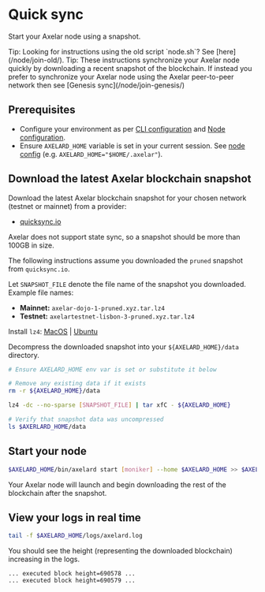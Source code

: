 # Quick sync


Start your Axelar node using a snapshot.

<Callout emoji="💡">
  Tip: Looking for instructions using the old script `node.sh`?  See [here](/node/join-old/).
</Callout>

<Callout emoji="💡">
  Tip: These instructions synchronize your Axelar node quickly by downloading a recent snapshot of the blockchain. If instead you prefer to synchronize your Axelar node using the Axelar peer-to-peer network then see [Genesis sync](/node/join-genesis/)
</Callout>

## Prerequisites

- Configure your environment as per [CLI configuration](/node/config-cli/) and [Node configuration](/node/config-node/).
- Ensure `AXELARD_HOME` variable is set in your current session. See [node config](/node/config-node#home-directory) (e.g. `AXELARD_HOME="$HOME/.axelar"`).

## Download the latest Axelar blockchain snapshot

Download the latest Axelar blockchain snapshot for your chosen network (testnet or mainnet) from a provider:

- [quicksync.io](https://quicksync.io/networks/axelar.html)

<Callout emoji="💡">
  Axelar does not support state sync, so a snapshot should be more than 100GB in size.
</Callout>

The following instructions assume you downloaded the `pruned` snapshot from `quicksync.io`.

Let `SNAPSHOT_FILE` denote the file name of the snapshot you downloaded. Example file names:

- **Mainnet:** `axelar-dojo-1-pruned.xyz.tar.lz4`
- **Testnet:** `axelartestnet-lisbon-3-pruned.xyz.tar.lz4`

Install `lz4`: [MacOS](https://formulae.brew.sh/formula/lz4) | [Ubuntu](https://snapcraft.io/install/lz4/ubuntu)

Decompress the downloaded snapshot into your `${AXELARD_HOME}/data` directory.

```bash
# Ensure AXELARD_HOME env var is set or substitute it below

# Remove any existing data if it exists
rm -r ${AXELARD_HOME}/data

lz4 -dc --no-sparse [SNAPSHOT_FILE] | tar xfC - ${AXELARD_HOME}

# Verify that snapshot data was uncompressed
ls $AXERLARD_HOME/data
```

## Start your node

```bash
$AXELARD_HOME/bin/axelard start [moniker] --home $AXELARD_HOME >> $AXELARD_HOME/logs/axelard.log 2>&1 &
```

Your Axelar node will launch and begin downloading the rest of the blockchain after the snapshot.

## View your logs in real time

```bash
tail -f $AXELARD_HOME/logs/axelard.log
```

You should see the height (representing the downloaded blockchain) increasing in the logs.

```
... executed block height=690578 ...
... executed block height=690579 ...
```
